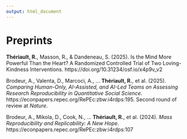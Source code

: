 ```yaml
---
output: html_document
---
```


\scriptsize
\setlength{\parindent}{-0.2in}
\setlength{\leftskip}{0.2in}
\setlength{\parskip}{8pt}

# Preprints

**Thériault, R.**, Masson, R., & Dandeneau, S. (2025). Is the Mind More Powerful Than the Heart? A Randomized Controlled Trial of Two Loving-Kindness Interventions. https://doi.org/10.31234/osf.io/x4p9v_v2

Brodeur, A., Valenta, D., Marcoci, A., ... **Thériault, R.**, et al. (2025). *Comparing Human-Only, AI-Assisted, and AI-Led Teams on Assessing Research Reproducibility in Quantitative Social Science*. https://econpapers.repec.org/RePEc:zbw:i4rdps:195. Second round of review at *Nature*.

Brodeur, A., Mikola, D., Cook, N., ... **Thériault, R.**, et al. (2024). *Mass Reproducibility and Replicability: A New Hope*. https://econpapers.repec.org/RePEc:zbw:i4rdps:107

<!-- Makowski, D., Patil, I., Ben-Shachar, M. S., Wiernik, B. M., Bacher, E., Lüdecke, D., & **Thériault**, R. (2023). report: Automated reporting of results and statistical models in R. <https://remi-theriault.com/preprints/makowski_et_al_2023.pdf> -->

<!-- \scriptsize -->
<!-- \setlength{\parindent}{-0.2in} -->
<!-- \setlength{\leftskip}{0.2in} -->
<!-- \setlength{\parskip}{8pt} -->

<!-- # Non-Peer-Reviewed Publications -->

<!-- **Thériault, R.** (2023). Bonnes pratiques et science ouverte : Un document d'accompagnement au PRD. <https://remi-theriault.com/files/science_ouverte2023.pdf> -->

<!-- **Thériault, R.**, Dandeneau, S., & Baldwin, M. (in preparation). All in a smiling face: The attentional benefits of dynamic attention training for low self-esteem individuals. -->

<!-- **Thériault, R.**, Landry, M., Mattuck, S., and Raz, A. (in preparation). The Rubber Hand Illusion: Does cognitive load affect EEG & electrodermal activity? -->

<!-- **Thériault, R.**, Corber, L., MacLean, C. W., Napoleon, J.-S., Olson, J., Turkakin, E., & Raz, A. (in preparation). Suggestion affects subjective breathlessness but not objective pulmonary function. -->

<!-- **Thériault, R.** (2018). *Comparing the effects of mental and embodied perspective-taking* (Master's thesis). McGill University, Montréal, Québec, Canada. -->

<!-- **Thériault, R.** (2016). *Exploring cognitive dimensions of body ownership* (Bachelor's thesis). McGill University, Montréal, Québec, Canada. -->

<!-- **Thériault, R.**, Baron, A., & Cowell, B.(2012). *Comment les activités artistiques peuvent développer l'estime de soi chez les jeunes marginalisés : une intervention en cirque social à la maison des jeunes Kekpart* (Collegial thesis). Cégep Édouard-Montpetit, Longueuil, Québec, Canada. -->
